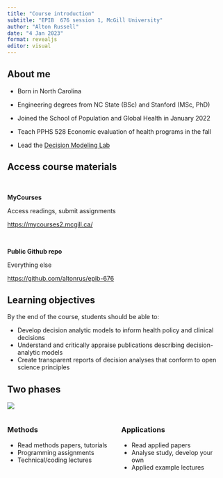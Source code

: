 ```yaml
---
title: "Course introduction"
subtitle: "EPIB  676 session 1, McGill University"
author: "Alton Russell"
date: "4 Jan 2023"
format: revealjs
editor: visual
---
```


## About me

-   Born in North Carolina

-   Engineering degrees from NC State (BSc) and Stanford (MSc, PhD)

-   Joined the School of Population and Global Health in January 2022

-   Teach PPHS 528 Economic evaluation of health programs in the fall

-   Lead the [Decision Modeling Lab](http://mchi.mcgill.ca/decision-modeling-lab/)

## Access course materials

<br>

**MyCourses**

Access readings, submit assignments

<https://mycourses2.mcgill.ca/>

<br>

**Public Github repo**

Everything else

<https://github.com/altonrus/epib-676>

## Learning objectives

By the end of the course, students should be able to:

-   Develop decision analytic models to inform health policy and clinical decisions
-   Understand and critically appraise publications describing decision-analytic models
-   Create transparent reports of decision analyses that conform to open science principles

## Two phases

![](birds-eye-view.png)

::: columns
::: {.column width="50%"}
### Methods

-   Read methods papers, tutorials
-   Programming assignments
-   Technical/coding lectures
:::

::: {.column width="50%"}
### Applications

-   Read applied papers
-   Analyse study, develop your own
-   Applied example lectures
:::
:::


